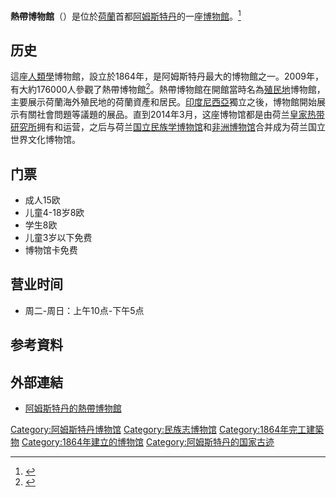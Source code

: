 {{Infobox museum
| name                = 热带博物馆<br>Tropenmuseum
| native_name         = 
| native_name_lang    = 
| logo                = 
| logo_upright        = 
| logo_alt            = 
| logo_caption        = 
| image               = Ingang Tropenmuseum.jpg
| image_upright       = 1.15
| alt                 = 
| caption             = Tropenmuseum in 2008
| former_name         = Koloniaal Museum<br>殖民博物馆
| established         = {{Start date|1864|df=y}}
| dissolved           = <!-- {{End date|YYYY|MM|DD|df=y}} -->
| location            = 荷兰[[阿姆斯特丹|阿姆斯特丹]]Linnaeusstraat 2
| type                = [[人类学博物馆|人类学博物馆]]
| accreditation       = 
| key_holdings        = 
| collections         = 
| collection_size     = 340,000件展品和照片
| visitors            = 197,000 (2010)
| founder             = Frederick van Eeden
| director            = Stijn Schoonderwoerd
| president           = 
| ceo                 = 
| chairperson         =
| curator             = 
| architect           =
| historian           =
| owner               = 
| publictransit       = 亚历山大广场<br/>GVB 阿姆斯特丹电车 9, 10, 14
| car_park            = 
| parking             = 
| network             =
| website             = [http://www.tropenmuseum.nl/ tropenmuseum.nl]
| embedded            = 
}}
'''熱帶博物館'''（{{lang-nl|Tropenmuseum}}）是位於[[荷蘭|荷蘭]]首都[[阿姆斯特丹|阿姆斯特丹]]的一座[[博物館|博物館]]。<ref name="date">{{cite web|title=Tropenmuseum – Tropical Museum Amsterdam|work=Amersterdam.info|url=http://www.amsterdam.info/museums/tropenmuseum|accessdate=January 27, 2010|language=nl|archive-url=https://web.archive.org/web/20111227132301/http://www.amsterdam.info/museums/tropenmuseum/|archive-date=2011-12-27|dead-url=yes}}</ref>

==历史==
這座[[人類學|人類學]]博物館，設立於1864年，是阿姆斯特丹最大的博物館之一。2009年，有大約176000人參觀了熱帶博物館<ref name="176kvisitors">{{cite web |url=http://www.tropenmuseum.nl/smartsite.shtml?ch=FAB&id=42331 |title=176.000 bezoekers voor het Tropenmuseum in 2009 – Tropenmuseum |publisher=Tropenmuseum |date=2010-04-07 |accessdate=2010-04-11 |deadurl=yes |archiveurl=https://web.archive.org/web/20110724171901/http://www.tropenmuseum.nl/smartsite.shtml?ch=FAB&id=42331 |archivedate=2011-07-24 }}</ref>。熱帶博物館在開館當時名為[[殖民地|殖民地]]博物館，主要展示荷蘭海外殖民地的荷蘭資產和居民。[[印度尼西亞|印度尼西亞]]獨立之後，博物館開始展示有關社會問題等議題的展品。直到2014年3月，这座博物馆都是由荷兰[[皇家热带研究所|皇家热带研究所]]拥有和运营，之后与荷兰[[国立民族学博物馆|国立民族学博物馆]]和[[非洲博物馆|非洲博物馆]]合并成为荷兰国立世界文化博物馆。

==门票==
*成人15欧
*儿童4-18岁8欧
*学生8欧
*儿童3岁以下免费
*博物馆卡免费

==营业时间==
*周二-周日：上午10点-下午5点

==参考資料==
{{Reflist}}

==外部連結==
* [https://web.archive.org/web/20131019085028/http://www.amsterdam.info/museums/tropenmuseum/ 阿姆斯特丹的熱帶博物館] {{nl icon}}

{{Authority control}}
[[Category:阿姆斯特丹博物馆|Category:阿姆斯特丹博物馆]]
[[Category:民族志博物馆|Category:民族志博物馆]]
[[Category:1864年完工建築物|Category:1864年完工建築物]]
[[Category:1864年建立的博物馆|Category:1864年建立的博物馆]]
[[Category:阿姆斯特丹的国家古迹|Category:阿姆斯特丹的国家古迹]]